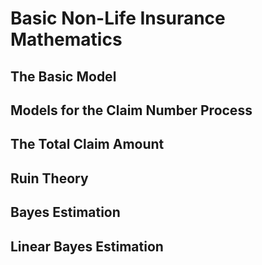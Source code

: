 # Basic Non-Life Insurance Mathematics

## The Basic Model

## Models for the Claim Number Process

## The Total Claim Amount

## Ruin Theory

## Bayes Estimation

## Linear Bayes Estimation